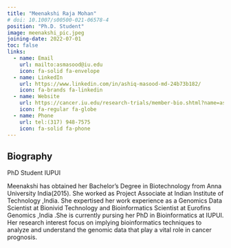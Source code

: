 ```yaml
---
title: "Meenakshi Raja Mohan"
# doi: 10.1007/s00500-021-06578-4
position: "Ph.D. Student"
image: meenakshi_pic.jpeg
joining-date: 2022-07-01
toc: false
links:
  - name: Email
    url: mailto:asmasood@iu.edu
    icon: fa-solid fa-envelope
  - name: LinkedIn
    url: https://www.linkedin.com/in/ashiq-masood-md-24b73b182/
    icon: fa-brands fa-linkedin
  - name: Website
    url: https://cancer.iu.edu/research-trials/member-bio.shtml?name=ashiq-masood&id=30117
    icon: fa-regular fa-globe
  - name: Phone
    url: tel:(317) 948-7575
    icon: fa-solid fa-phone
---
```


## Biography

PhD Student IUPUI  

Meenakshi has obtained her Bachelor's Degree in Biotechnology from Anna University India(2015). She worked as Project Associate at Indian Institute of Technology ,India. She expertised her work experience as a Genomics Data Scientist at Bionivid Technology and Bioinformatics Scientist at Eurofins Genomics ,India .She is currently pursing her PhD in Bioinformatics at IUPUI. Her research interest focus on implying bioinformatics techniques to analyze and understand the genomic data that play a vital role in cancer prognosis.